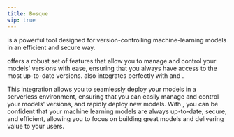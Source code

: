 ```yaml
---
title: Bosque
wip: true
---
```


<BosqueName /> is a powerful tool designed for version-controlling machine-learning models in an efficient and secure
way.

<BosqueName /> offers a robust set of features that allow you to manage and control your models' versions with ease,
ensuring that you always have access to the most up-to-date versions. <BosqueName /> also integrates perfectly with
<FlamaName /> and <CiclonName />.

This integration allows you to seamlessly deploy your models in a serverless environment, ensuring that you can easily
manage and control your models' versions, and rapidly deploy new models. With <BosqueName />, you can be confident that
your machine learning models are always up-to-date, secure, and efficient, allowing you to focus on building great
models and delivering value to your users.